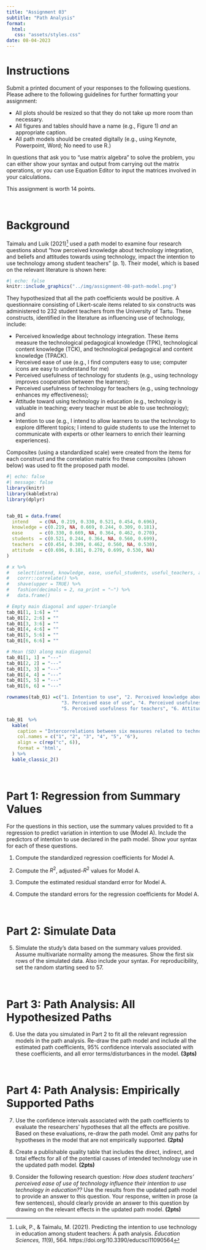 ```yaml
---
title: "Assignment 03"
subtitle: "Path Analysis"
format:
  html:
   css: "assets/styles.css"
date: 08-04-2023
---
```


# Instructions

Submit a printed document of your responses to the following questions. Please adhere to the following guidelines for further formatting your assignment:

- All plots should be resized so that they do not take up more room than necessary. 
- All figures and tables should have a name (e.g., Figure 1) *and* an appropriate caption.
- All path models should be created digitally (e.g., using Keynote, Powerpoint, Word; No need to use R.)

In questions that ask you to "use matrix algebra" to solve the problem, you can either show your syntax and output from carrying out the matrix operations, or you can use Equation Editor to input the matrices involved in your calculations.

This assignment is worth 14 points.

<br />


# Background

Taimalu and Luik (2021)^[Luik, P., &amp; Taimalu, M. (2021). Predicting the intention to use technology in education among student teachers: A path analysis. *Education Sciences, 11*(9), 564. https://doi.org/10.3390/educsci11090564
] used a path model to examine four research questions about "how perceived knowledge about technology integration, and beliefs and attitudes towards using technology, impact the intention to use technology among student teachers" (p. 1). Their model, which is based on the relevant literature is shown here:

```r
#| echo: false
knitr::include_graphics("../img/assignment-08-path-model.png")
```

They hypothesized that all the path coefficients would be positive. A questionnaire consisting of Likert-scale items related to six constructs was administered to 232 student teachers from the University of Tartu. These constructs, identified in the literature as influencing use of technology, include:

- Perceived knowledge about technology integration. These items measure the technological pedagogical knowledge (TPK), technological content knowledge (TCK), and technological pedagogical and content knowledge (TPACK).
- Perceived ease of use (e.g., I find computers easy to use; computer icons are easy to understand for me)
- Perceived usefulness of technology for students (e.g., using technology improves cooperation between the learners);
- Perceived usefulness of technology for teachers (e.g., using technology enhances my effectiveness); 
- Attitude toward using technology in education (e.g., technology is valuable in teaching; every teacher must be able to use technology); and
- Intention to use (e.g., I intend to allow learners to use the technology to explore different topics; I intend to guide students to use the Internet to communicate with experts or other learners to enrich their learning experiences).

Composites (using a standardized scale) were created from the items for each construct and the correlation matrix fro these composites (shown below) was used to fit the proposed path model. 

```r
#| echo: false
#| message: false
library(knitr)
library(kableExtra)
library(dplyr)


tab_01 = data.frame(
  intend    = c(NA, 0.219, 0.330, 0.521, 0.454, 0.696),
  knowledge = c(0.219, NA, 0.669, 0.244, 0.309, 0.181),
  ease      = c(0.330, 0.669, NA, 0.364, 0.462, 0.270),
  students  = c(0.521, 0.244, 0.364, NA, 0.560, 0.699), 
  teachers  = c(0.454, 0.309, 0.462, 0.560, NA, 0.530), 
  attitude  = c(0.696, 0.181, 0.270, 0.699, 0.530, NA)    
)

# x %>% 
#   select(intend, knowledge, ease, useful_students, useful_teachers, attitude) %>%
#   corrr::correlate() %>%
#   shave(upper = TRUE) %>%
#   fashion(decimals = 2, na_print = "—") %>%
#   data.frame()

# Empty main diagonal and upper-triangle           
tab_01[1, 1:6] = ""
tab_01[2, 2:6] = ""
tab_01[3, 3:6] = ""
tab_01[4, 4:6] = ""
tab_01[5, 5:6] = ""
tab_01[6, 6:6] = ""

# Mean (SD) along main diagonal
tab_01[1, 1] = "---"
tab_01[2, 2] = "---"
tab_01[3, 3] = "---"
tab_01[4, 4] = "---"
tab_01[5, 5] = "---"
tab_01[6, 6] = "---"

rownames(tab_01) =c("1. Intention to use", "2. Perceived knowledge about technology integration",
                    "3. Perceived ease of use", "4. Perceived usefulness for students",
                    "5. Perceived usefulness for teachers", "6. Attitude toward using")

tab_01  %>%
  kable(
    caption = "Intercorrelations between six measures related to technology integration collected from student teachers. All measures were standardized to have *M* = 0 and *SD* = 1.",
    col.names = c("1", "2", "3", "4", "5", "6"),
    align = c(rep("c", 6)),
    format = 'html',
  ) %>%
  kable_classic_2()
```


<br />


# Part 1: Regression from Summary Values

For the questions in this section, use the summary values provided to fit a regression to predict variation in intention to use (Model A). Include the predictors of intention to use declared in the path model. Show your syntax for each of these questions.

1. Compute the standardized regression coefficients for Model A.

2. Compute the $R^2$, adjusted-$R^2$ values for Model A.

3. Compute the estimated residual standard error for Model A.

4. Compute the standard errors for the regression coefficients for Model A.


<br />


# Part 2: Simulate Data

5. Simulate the study's data based on the summary values provided. Assume multivariate normality among the measures. Show the first six rows of the simulated data. Also include your syntax. For reproducibility, set the random starting seed to 57.

<br />

# Part 3: Path Analysis: All Hypothesized Paths

6. Use the data you simulated in Part 2 to fit all the relevant regression models in the path analysis. Re-draw the path model and include all the estimated path coefficients, 95% confidence intervals associated with these coefficients, and all error terms/disturbances in the model. **(3pts)**

<br />


# Part 4: Path Analysis: Empirically Supported Paths

7. Use the confidence intervals associated with the path coefficients to evaluate the researchers' hypotheses that all the effects are positive. Based on these evaluations, re-draw the path model. Omit any paths for hypotheses in the model that are not empirically supported. **(2pts)**

8. Create a publishable quality table that includes the direct, indirect, and total effects for all of the potential causes of intended technology use in the updated path model. **(2pts)**

9. Consider the following research question: *How does student teachers' perceived ease of use of technology influence their intention to use technology in education??* Use the results from the updated path model to provide an answer to this question. Your response, written in prose (a few sentences), should clearly provide an answer to this question by drawing on the relevant effects in the updated path model. **(2pts)**



